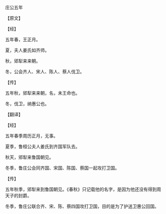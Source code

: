 

庄公五年

【原文】

【经】

五年春，王正月。

夏，夫人姜氏如齐师。

秋，郳犁来来朝。

冬，公会齐人、宋人、陈人、蔡人伐卫。

【传】

五年秋，郳犁来来朝，名，未王命也。

冬，伐卫，纳惠公也。

【翻译】

【经】

五年春季周历正月，无事。

夏季，鲁桓公夫人姜氏到齐国军队去。

秋天，郳犁来鲁国朝见。

冬季，鲁庄公会同齐国、宋国、陈国、蔡国一起攻打卫国。

【传】

五年秋季，郳犁来到鲁国朝见。《春秋》只记载他的名字，是因为他还没有得到周天子的封爵。

冬季，鲁庄公联合齐、宋、陈、蔡四国攻打卫国，目的是为了护送卫惠公回国。

